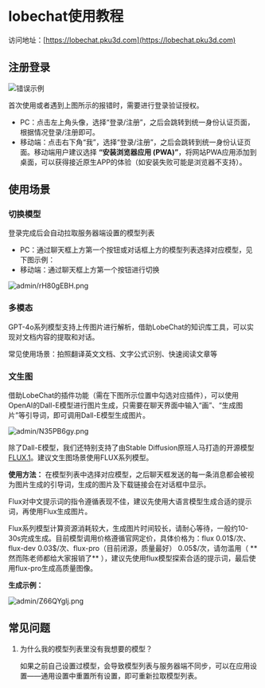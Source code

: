 # lobechat使用教程

访问地址：[https://lobechat.pku3d.com](https://lobechat.pku3d.com)

## 注册登录

![错误示例](https://img-api.pku3d.com/ota/admin/rzq8CrJ4.png)

首次使用或者遇到上图所示的报错时，需要进行登录验证授权。

- PC：点击左上角头像，选择“登录/注册”，之后会跳转到统一身份认证页面，根据情况登录/注册即可。
- 移动端：点击右下角“我”，选择“登录/注册”，之后会跳转到统一身份认证页面。移动端用户建议选择 **“安装浏览器应用 (PWA)”**，将网站PWA应用添加到桌面，可以获得接近原生APP的体验（如安装失败可能是浏览器不支持）。

## 使用场景

### 切换模型

登录完成后会自动拉取服务器端设置的模型列表

- PC：通过聊天框上方第一个按钮或对话框上方的模型列表选择对应模型，见下图示例：
- 移动端：通过聊天框上方第一个按钮进行切换

![admin/rH80gEBH.png](https://img-api.pku3d.com/ota/admin/rH80gEBH.png)

### 多模态

GPT-4o系列模型支持上传图片进行解析，借助LobeChat的知识库工具，可以实现对文档内容的提取和对话。

常见使用场景：拍照翻译英文文档、文字公式识别、快速阅读文章等

### 文生图

借助LobeChat的插件功能（需在下图所示位置中勾选对应插件），可以使用OpenAI的Dall-E模型进行图片生成，只需要在聊天界面中输入“画”、“生成图片”等引导词，即可调用Dall-E模型生成图片。

![admin/N35PB6gy.png](https://img-api.pku3d.com/ota/admin/N35PB6gy.png)

除了Dall-E模型，我们还特别支持了由Stable Diffusion原班人马打造的开源模型[FLUX.1](https://replicate.com/blog/flux-state-of-the-art-image-generation)。建议文生图场景使用FLUX系列模型。

**使用方法：** 在模型列表中选择对应模型，之后聊天框发送的每一条消息都会被视为图片生成的引导词，生成的图片及下载链接会在对话框中显示。

Flux对中文提示词的指令遵循表现不佳，建议先使用大语言模型生成合适的提示词，再使用Flux生成图片。


<Callout type='info'>
  Flux系列模型计算资源消耗较大，生成图片时间较长，请耐心等待，一般约10-30s完成生成。目前模型调用价格遵循官网定价，具体价格为：flux 0.01$/次、flux-dev 0.03$/次、flux-pro（目前闭源，质量最好） 0.05$/次，请勿滥用（ **然而陈老师都给大家报销了** ），建议先使用flux模型探索合适的提示词，最后使用flux-pro生成高质量图像。
</Callout>

**生成示例：**

![admin/Z66QYglj.png](https://img-api.pku3d.com/ota/admin/Z66QYglj.png)

## 常见问题

1. 为什么我的模型列表里没有我想要的模型？
    
    如果之前自己设置过模型，会导致模型列表与服务器端不同步，可以在应用设置——通用设置中重置所有设置，即可重新拉取模型列表。
